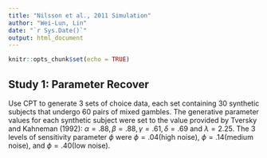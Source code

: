 ```yaml
---
title: "Nilsson et al., 2011 Simulation"
author: "Wei-Lun, Lin"
date: "`r Sys.Date()`"
output: html_document
---
```


```r
knitr::opts_chunk$set(echo = TRUE)
```


## Study 1: Parameter Recover

Use CPT to generate 3 sets of choice data, each set containing 30 synthetic subjects that undergo 60 pairs of mixed gambles.
The generative parameter values for each synthetic subject were set to the value provided by Tversky and Kahneman (1992): $\alpha=.88, \beta=.88, \gamma=.61, \delta=.69$ and $\lambda=2.25$.
The 3 levels of sensitivity parameter $\phi$ were $\phi=.04$(high noise), $\phi=.14$(medium noise), and $\phi=.40$(low noise).